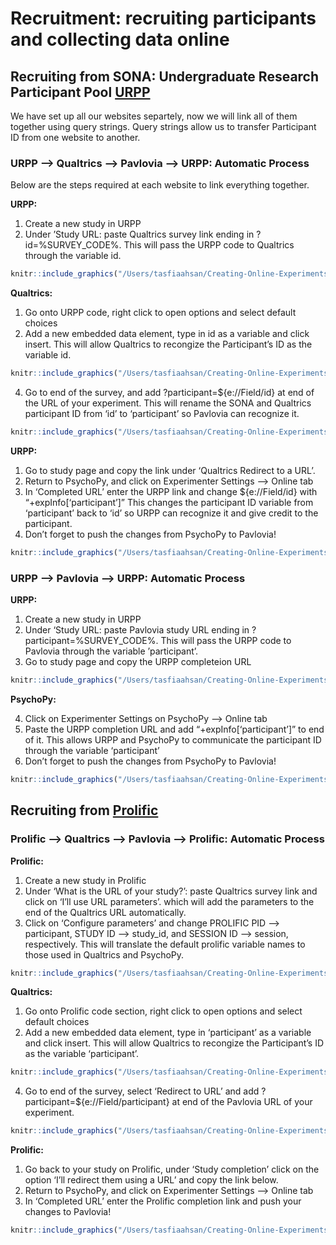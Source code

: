 # **Recruitment:** recruiting participants and collecting data online

## Recruiting from SONA: Undergraduate Research Participant Pool [URPP](https://yorku.sona-systems.com/)

We have set up all our websites separtely, now we will link all of them together using query strings. Query strings allow us to transfer Participant ID from one website to another. 

### URPP --> Qualtrics --> Pavlovia --> URPP: Automatic Process

Below are the steps required at each website to link everything together. 

**URPP:**

1. Create a new study in URPP
2. Under 'Study URL: paste Qualtrics survey link ending in ?id=%SURVEY_CODE%. This will pass the URPP code to Qualtrics through the variable id. 
```r
knitr::include_graphics("/Users/tasfiaahsan/Creating-Online-Experiments-with-PsychoPy/images/survey_code.png")
```

**Qualtrics:**

1. Go onto URPP code, right click to open options and select default choices
2. Add a new embedded data element, type in id as a variable and click insert. This will allow Qualtrics to recongize the Participant's ID as the variable id.
```r
knitr::include_graphics("/Users/tasfiaahsan/Creating-Online-Experiments-with-PsychoPy/images/qualtrics_urpp.png")
```
4. Go to end of the survey, and add ?participant=${e://Field/id} at end of the URL of your experiment. This will rename the SONA and Qualtrics participant ID from 'id' to 'participant' so Pavlovia can recognize it. 
```r
knitr::include_graphics("/Users/tasfiaahsan/Creating-Online-Experiments-with-PsychoPy/images/qualtrics_urpp_end.png")
```

**URPP:**

1. Go to study page and copy the link under 'Qualtrics Redirect to a URL'.
2. Return to PsychoPy, and click on Experimenter Settings --> Online tab
3. In 'Completed URL' enter the URPP link and change ${e://Field/id} with "+expInfo['participant']" This changes the participant ID variable from 'participant' back to 'id' so URPP can recognize it and give credit to the participant.  
4. Don't forget to push the changes from PsychoPy to Pavlovia!

```r
knitr::include_graphics("/Users/tasfiaahsan/Creating-Online-Experiments-with-PsychoPy/images/urpp_psychopy.png")
```


### URPP --> Pavlovia --> URPP: Automatic Process

**URPP:**

1. Create a new study in URPP
2. Under 'Study URL: paste Pavlovia study URL ending in ?participant=%SURVEY_CODE%. This will pass the URPP code to Pavlovia through the variable 'participant'. 
3. Go to study page and copy the URPP completeion URL

```r
knitr::include_graphics("/Users/tasfiaahsan/Creating-Online-Experiments-with-PsychoPy/images/urpp_pavlovia.png")
```

**PsychoPy:**

4. Click on Experimenter Settings on PsychoPy --> Online tab
5. Paste the URPP completion URL and add "+expInfo['participant']" to end of it. This allows URPP and PsychoPy to communicate the participant ID through the variable 'participant' 
6. Don't forget to push the changes from PsychoPy to Pavlovia!

```r
knitr::include_graphics("/Users/tasfiaahsan/Creating-Online-Experiments-with-PsychoPy/images/urpp_psychopy.png")
```

## Recruiting from [Prolific](https://www.prolific.co/)

### Prolific --> Qualtrics --> Pavlovia --> Prolific: Automatic Process

**Prolific:**

1. Create a new study in Prolific
2. Under 'What is the URL of your study?': paste Qualtrics survey link and click on 'I'll use URL parameters'. which will add the parameters to the end of the Qualtrics URL automatically.
3. Click on 'Configure parameters' and change PROLIFIC PID --> participant, STUDY ID --> study_id, and SESSION ID --> session, respectively. This will translate the default prolific variable names to those used in Qualtrics and PsychoPy.
```r
knitr::include_graphics("/Users/tasfiaahsan/Creating-Online-Experiments-with-PsychoPy/images/prolific_param.png")
```

**Qualtrics:**

1. Go onto Prolific code section, right click to open options and select default choices
2. Add a new embedded data element, type in 'participant' as a variable and click insert. This will allow Qualtrics to recongize the Participant's ID as the variable 'participant'.
```r
knitr::include_graphics("/Users/tasfiaahsan/Creating-Online-Experiments-with-PsychoPy/images/prolific_code.png")
```
4. Go to end of the survey, select 'Redirect to URL' and add ?participant=${e://Field/participant} at end of the Pavlovia URL of your experiment.
```r
knitr::include_graphics("/Users/tasfiaahsan/Creating-Online-Experiments-with-PsychoPy/images/end_prolific.png")
```

**Prolific:**

1. Go back to your study on Prolific, under 'Study completion' click on the option 'I'll redirect them using a URL' and copy the link below. 
2. Return to PsychoPy, and click on Experimenter Settings --> Online tab
3. In 'Completed URL' enter the Prolific completion link and push your changes to Pavlovia! 

```r
knitr::include_graphics("/Users/tasfiaahsan/Creating-Online-Experiments-with-PsychoPy/images/psychopy_prolific.png")
```